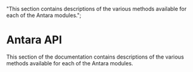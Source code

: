   "This section contains descriptions of the various methods available for each of the Antara modules.";

# Antara API

This section of the documentation contains descriptions of the various methods available for each of the Antara modules.

<TocForIndex />

